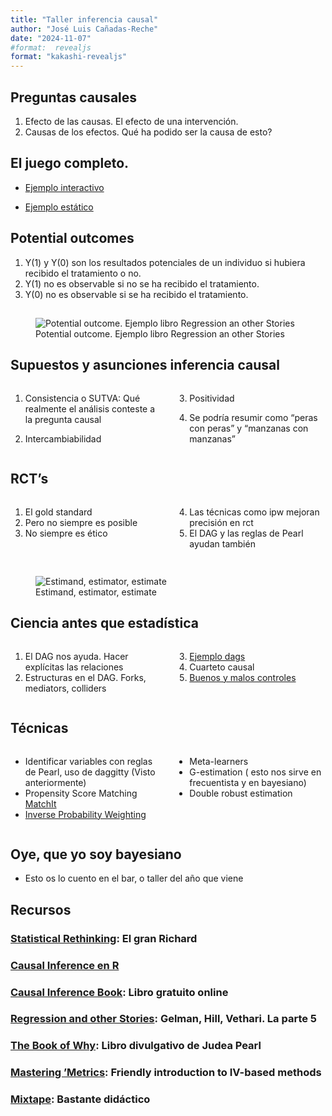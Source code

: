 ```yaml
---
title: "Taller inferencia causal"
author: "José Luis Cañadas-Reche"
date: "2024-11-07"
#format:  revealjs
format: "kakashi-revealjs"
---
```


## Preguntas causales {background-color="#23373B"}

1.  Efecto de las causas. El efecto de una intervención.
2.  Causas de los efectos. Qué ha podido ser la causa de esto?

## El juego completo. {background-color="#23373B"}

-   [Ejemplo interactivo](1-juego-completo.html)

-   [Ejemplo estático](1-juego-completo_sin_webr.html)

## Potential outcomes {background-color="#23373B"}

1.  Y(1) y Y(0) son los resultados potenciales de un individuo si hubiera recibido el tratamiento o no.
2.  Y(1) no es observable si no se ha recibido el tratamiento.
3.  Y(0) no es observable si se ha recibido el tratamiento.

##  {background-color="#23373B"}

![Potential outcome. Ejemplo libro Regression an other Stories](Ejemplo_inicial_libro_ROS.png)

## Supuestos y asunciones inferencia causal {background-color="#23373B"}

::: columns
::: {.column width="50%"}

1. Consistencia o SUTVA: Qué realmente el análisis conteste a la pregunta causal

2. Intercambiabilidad
:::
::: {.column width="50%"}
3. Positividad

4. Se podría resumir como "peras con peras" y "manzanas con manzanas"
:::
:::
## RCT's {background-color="#23373B"}

::: columns
::: {.column width="50%"}
1.  El gold standard
2.  Pero no siempre es posible
3.  No siempre es ético
:::

::: {.column width="50%"}
4.  Las técnicas como ipw mejoran precisión en rct
5.  El DAG y las reglas de Pearl ayudan también
:::
:::

##  {background-color="#23373B"}

![Estimand, estimator, estimate](estimand_estimator_estimate.jpg)


## Ciencia antes que estadística {background-color="#23373B"}

::: columns
::: {.column width="50%"}
1.  El DAG nos ayuda. Hacer explícitas las relaciones
2.  Estructuras en el DAG. Forks, mediators, colliders
:::
::: {.column width="50%"}
3. [Ejemplo dags](ciencia-antes-que-estadistica.html)
4.  Cuarteto causal
5.  [Buenos y malos controles](3-Buenos-malos-controles.html)
:::
:::


## Técnicas {background-color="#23373B"}


::: columns
::: {.column width="50%"}
-   Identificar variables con reglas de Pearl, uso de daggitty (Visto anteriormente)
-   Propensity Score Matching [MatchIt](https://cran.r-project.org/web/packages/MatchIt/vignettes/MatchIt.html) 
-   [Inverse Probability Weighting](4-ipw_repensado.html)
:::

::: {.column width="50%"}
-   Meta-learners 
-   G-estimation ( esto nos sirve en frecuentista y en bayesiano)
-   Double robust estimation
:::
:::


## Oye, que yo soy bayesiano {background-color="#23373B"}

- Esto os lo cuento en el bar, o taller del año que viene  

## Recursos {background-color="#23373B"}

### [Statistical Rethinking](https://github.com/rmcelreath/stat_rethinking_2024): El gran Richard

### [Causal Inference en R](https://www.r-causal.org/)

### [Causal Inference Book](https://www.hsph.harvard.edu/miguel-hernan/causal-inference-book/): Libro gratuito online

### [Regression and other Stories](https://users.aalto.fi/~ave/ROS.pdf): Gelman, Hill, Vethari. La parte 5

### [The Book of Why](http://bayes.cs.ucla.edu/WHY/): Libro divulgativo de Judea Pearl

### [Mastering 'Metrics](http://www.masteringmetrics.com/): Friendly introduction to IV-based methods

### [Mixtape](https://mixtape.scunning.com/): Bastante didáctico
